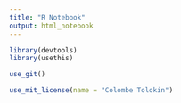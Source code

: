 ```yaml
---
title: "R Notebook"
output: html_notebook
---
```


```r
library(devtools)
library(usethis)
```

```r
use_git()
```

```r
use_mit_license(name = "Colombe Tolokin")
```

